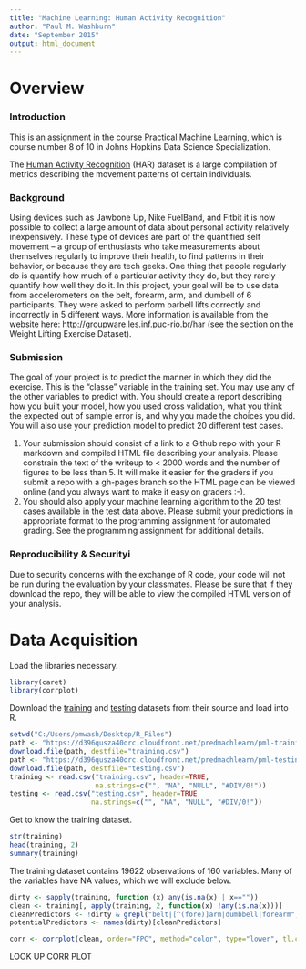 ```yaml
---
title: "Machine Learning: Human Activity Recognition"
author: "Paul M. Washburn"
date: "September 2015"
output: html_document
---
```


# Overview
### Introduction
This is an assignment in the course Practical Machine Learning, which is course number 8 of 10 in Johns Hopkins Data Science Specialization. 

The [Human Activity Recognition](http://groupware.les.inf.puc-rio.br/har) (HAR) dataset is a large compilation of metrics describing the movement patterns of certain individuals. 

### Background
Using devices such as Jawbone Up, Nike FuelBand, and Fitbit it is now possible to collect a large amount of data about personal activity relatively inexpensively. These type of devices are part of the quantified self movement – a group of enthusiasts who take measurements about themselves regularly to improve their health, to find patterns in their behavior, or because they are tech geeks. One thing that people regularly do is quantify how much of a particular activity they do, but they rarely quantify how well they do it. In this project, your goal will be to use data from accelerometers on the belt, forearm, arm, and dumbell of 6 participants. They were asked to perform barbell lifts correctly and incorrectly in 5 different ways. More information is available from the website here: http://groupware.les.inf.puc-rio.br/har (see the section on the Weight Lifting Exercise Dataset). 

### Submission
The goal of your project is to predict the manner in which they did the exercise. This is the "classe" variable in the training set. You may use any of the other variables to predict with. You should create a report describing how you built your model, how you used cross validation, what you think the expected out of sample error is, and why you made the choices you did. You will also use your prediction model to predict 20 different test cases. 

1. Your submission should consist of a link to a Github repo with your R markdown and compiled HTML file describing your analysis. Please constrain the text of the writeup to < 2000 words and the number of figures to be less than 5. It will make it easier for the graders if you submit a repo with a gh-pages branch so the HTML page can be viewed online (and you always want to make it easy on graders :-).
2. You should also apply your machine learning algorithm to the 20 test cases available in the test data above. Please submit your predictions in appropriate format to the programming assignment for automated grading. See the programming assignment for additional details. 

### Reproducibility & Securityi
Due to security concerns with the exchange of R code, your code will not be run during the evaluation by your classmates. Please be sure that if they download the repo, they will be able to view the compiled HTML version of your analysis. 



# Data Acquisition
Load the libraries necessary.
```r
library(caret)
library(corrplot)
```


Download the [training](https://d396qusza40orc.cloudfront.net/predmachlearn/pml-training.csv) and [testing](https://d396qusza40orc.cloudfront.net/predmachlearn/pml-testing.csv) datasets from their source and load into R. 
```r
setwd("C:/Users/pmwash/Desktop/R_Files")
path <- "https://d396qusza40orc.cloudfront.net/predmachlearn/pml-training.csv"
download.file(path, destfile="training.csv")
path <- "https://d396qusza40orc.cloudfront.net/predmachlearn/pml-testing.csv"
download.file(path, destfile="testing.csv")
training <- read.csv("training.csv", header=TRUE, 
                     na.strings=c("", "NA", "NULL", "#DIV/0!"))
testing <- read.csv("testing.csv", header=TRUE 
                    na.strings=c("", "NA", "NULL", "#DIV/0!"))
```

Get to know the training dataset. 
```r
str(training)
head(training, 2)
summary(training)
```

The training dataset contains 19622 observations of 160 variables. Many of the variables have NA values, which we will exclude below.
```r
dirty <- sapply(training, function (x) any(is.na(x) | x==""))
clean <- training[, apply(training, 2, function(x) !any(is.na(x)))]
cleanPredictors <- !dirty & grepl("belt|[^(fore)]arm|dumbbell|forearm", names(dirty))
potentialPredictors <- names(dirty)[cleanPredictors]
```


```r
corr <- corrplot(clean, order="FPC", method="color", type="lower", tl.cex=0.8, tl.col=rgb(0,0,0))

```










LOOK UP CORR PLOT






